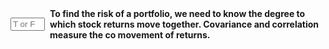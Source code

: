 
::: {.question-block}

<form onsubmit="event.preventDefault(); checkAnswerBox('module3_tf_q7','T')" style="display: flex; align-items: center; gap: 8px;">
<input type="text" id="module3_tf_q7" name="module3_tf_q7" maxlength="1" placeholder="T or F" style="width: 55px;" data-correct-answer="T" /> 
<label for="module3_tf_q7"><strong>To find the risk of a portfolio, we need to know the degree to which stock returns move together. Covariance and correlation measure the co movement of returns.</strong></label>
</form>

<div id="feedback-module3_tf_q7" class="feedback" data-status="" style="display:none;">
The sentence is TRUE. Covariance and correlation quantify how asset returns co move and are essential inputs to portfolio risk calculations.
</div>
:::
